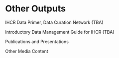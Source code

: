 # Other Outputs

IHCR Data Primer, Data Curation Network (TBA)

Introductory Data Management Guide for IHCR (TBA)

Publications and Presentations

Other Media Content



